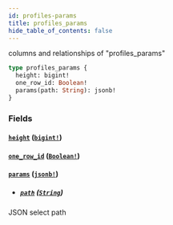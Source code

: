 ```yaml
---
id: profiles-params
title: profiles_params
hide_table_of_contents: false
---
```


columns and relationships of "profiles_params"

```graphql
type profiles_params {
  height: bigint!
  one_row_id: Boolean!
  params(path: String): jsonb!
}
```

### Fields

#### [`height`](#) ([`bigint!`](../scalars/bigint))

#### [`one_row_id`](#) ([`Boolean!`](../scalars/boolean))

#### [`params`](#) ([`jsonb!`](../scalars/jsonb))

- ##### [`path`](#) ([`String`](../scalars/string))

JSON select path
